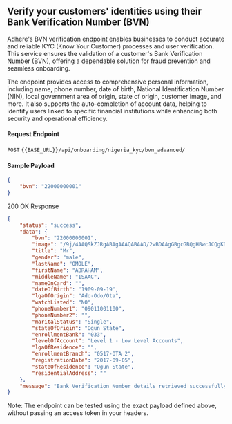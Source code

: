 ## Verify your customers' identities using their Bank Verification Number (BVN)

Adhere's BVN verification endpoint enables businesses to conduct accurate and reliable KYC (Know Your Customer) processes and user verification. This service ensures the validation of a customer's Bank Verification Number (BVN), offering a dependable solution for fraud prevention and seamless onboarding.

The endpoint provides access to comprehensive personal information, including name, phone number, date of birth, National Identification Number (NIN), local government area of origin, state of origin, customer image, and more. It also supports the auto-completion of account data, helping to identify users linked to specific financial institutions while enhancing both security and operational efficiency.

#### Request Endpoint

`POST` `{{BASE_URL}}/api/onboarding/nigeria_kyc/bvn_advanced/`

#### Sample Payload


```json
{
    "bvn": "22000000001"
}
```

200 OK Response
```json
{
    "status": "success",
    "data": {
        "bvn": "22000000001",
        "image": "/9j/4AAQSkZJRgABAgAAAQABAAD/2wBDAAgGBgcGBQgHBwcJCQgKDBQNDAsLDBkSEw8UHRofHh0aHBwgJCuG/wAa0U+5yOnY/9k=", # base-64
        "title": "Mr",
        "gender": "male",
        "lastName": "OMOLE",
        "firstName": "ABRAHAM",
        "middleName": "ISAAC",
        "nameOnCard": "",
        "dateOfBirth": "1909-09-19",
        "lgaOfOrigin": "Ado-Odo/Ota",
        "watchListed": "NO",
        "phoneNumber1": "09011001100",
        "phoneNumber2": "",
        "maritalStatus": "Single",
        "stateOfOrigin": "Ogun State",
        "enrollmentBank": "033",
        "levelOfAccount": "Level 1 - Low Level Accounts",
        "lgaOfResidence": "",
        "enrollmentBranch": "0517-OTA 2",
        "registrationDate": "2017-09-05",
        "stateOfResidence": "Ogun State",
        "residentialAddress": ""
    },
    "message": "Bank Verification Number details retrieved successfully"
}
```

Note: The endpoint can be tested using the exact payload defined above, without passing an access token in your headers.